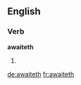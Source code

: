==English==

===Verb===
'''awaiteth'''

# {{third-person singular of|await}}

[[de:awaiteth]]
[[fr:awaiteth]]